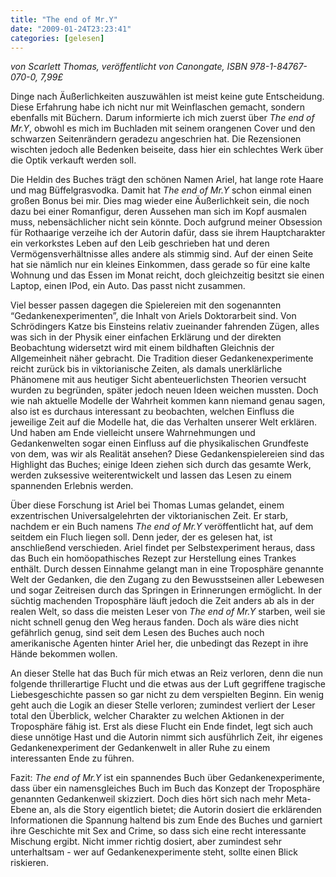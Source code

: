 ```yaml
---
title: "The end of Mr.Y"
date: "2009-01-24T23:23:41"
categories: [gelesen]
---
```


*von Scarlett Thomas,
veröffentlicht von Canongate, ISBN 978-1-84767-070-0, 7,99£*

Dinge nach Äußerlichkeiten auszuwählen ist meist keine gute Entscheidung. Diese Erfahrung habe ich nicht nur mit Weinflaschen gemacht, sondern ebenfalls mit Büchern. Darum informierte ich mich zuerst über *The end of Mr.Y*, obwohl es mich im Buchladen mit seinem orangenen Cover und den schwarzen Seitenrändern geradezu angeschrien hat. Die Rezensionen wischten jedoch alle Bedenken beiseite, dass hier ein schlechtes Werk über die Optik verkauft werden soll.

Die Heldin des Buches trägt den schönen Namen Ariel, hat lange rote Haare und mag Büffelgrasvodka. Damit hat *The end of Mr.Y* schon einmal einen großen Bonus bei mir. Dies mag wieder eine Äußerlichkeit sein, die noch dazu bei einer Romanfigur, deren Aussehen man sich im Kopf ausmalen muss, nebensächlicher nicht sein könnte. Doch aufgrund meiner Obsession für Rothaarige verzeihe ich der Autorin dafür, dass sie ihrem Hauptcharakter ein verkorkstes Leben auf den Leib geschrieben hat und deren Vermögensverhältnisse alles andere als stimmig sind. Auf der einen Seite hat sie nämlich nur ein kleines Einkommen, dass gerade so für eine kalte Wohnung und das Essen im Monat reicht, doch gleichzeitig besitzt sie einen Laptop, einen IPod, ein Auto. Das passt nicht zusammen.

Viel besser passen dagegen die Spielereien mit den sogenannten "Gedankenexperimenten", die Inhalt von Ariels Doktorarbeit sind. Von Schrödingers Katze bis Einsteins relativ zueinander fahrenden Zügen, alles was sich in der Physik einer einfachen Erklärung und der direkten Beobachtung widersetzt wird mit einem bildhaften Gleichnis der Allgemeinheit näher gebracht. Die Tradition dieser Gedankenexperimente reicht zurück bis in viktorianische Zeiten, als damals unerklärliche Phänomene mit aus heutiger Sicht abenteuerlichsten Theorien versucht wurden zu begründen, später jedoch neuen Ideen weichen mussten. Doch wie nah aktuelle Modelle der Wahrheit kommen kann niemand genau sagen, also ist es durchaus interessant zu beobachten, welchen Einfluss die jeweilige Zeit auf die Modelle hat, die das Verhalten unserer Welt erklären. Und haben am Ende vielleicht unsere Wahrnehmungen und Gedankenwelten sogar einen Einfluss auf die physikalischen Grundfeste von dem, was wir als Realität ansehen? Diese Gedankenspielereien sind das Highlight das Buches; einige Ideen ziehen sich durch das gesamte Werk, werden zuksessive weiterentwickelt und lassen das Lesen zu einem spannenden Erlebnis werden.

Über diese Forschung ist Ariel bei Thomas Lumas gelandet, einem exzentrischen Universalgelehrten der viktorianischen Zeit. Er starb, nachdem er ein Buch namens *The end of Mr.Y* veröffentlicht hat, auf dem seitdem ein Fluch liegen soll. Denn jeder, der es gelesen hat, ist anschließend verschieden. Ariel findet per Selbstexperiment heraus, dass das Buch ein homöopathisches Rezept zur Herstellung eines Trankes enthält. Durch dessen Einnahme gelangt man in eine Troposphäre genannte Welt der Gedanken, die den Zugang zu den Bewusstseinen aller Lebewesen und sogar Zeitreisen durch das Springen in Erinnerungen ermöglicht. In der süchtig machenden Troposphäre läuft jedoch die Zeit anders ab als in der realen Welt, so dass die meisten Leser von *The end of Mr.Y* starben, weil sie nicht schnell genug den Weg heraus fanden. Doch als wäre dies nicht gefährlich genug, sind seit dem Lesen des Buches auch noch amerikanische Agenten hinter Ariel her, die unbedingt das Rezept in ihre Hände bekommen wollen.

An dieser Stelle hat das Buch für mich etwas an Reiz verloren, denn die nun folgende thrillerartige Flucht und die etwas aus der Luft gegriffene tragische Liebesgeschichte passen so gar nicht zu dem verspielten Beginn. Ein wenig geht auch die Logik an dieser Stelle verloren; zumindest verliert der Leser total den Überblick, welcher Charakter zu welchen Aktionen in der Troposphäre fähig ist. Erst als diese Flucht ein Ende findet, legt sich auch diese unnötige Hast und die Autorin nimmt sich ausführlich Zeit, ihr eigenes Gedankenexperiment der Gedankenwelt in aller Ruhe zu einem interessanten Ende zu führen.

Fazit: *The end of Mr.Y* ist ein spannendes Buch über Gedankenexperimente, dass über ein namensgleiches Buch im Buch das Konzept der Troposphäre genannten Gedankenweil skizziert. Doch dies hört sich nach mehr Meta-Ebene an, als die Story eigentlich bietet; die Autorin dosiert die erklärenden Informationen die Spannung haltend bis zum Ende des Buches und garniert ihre Geschichte mit Sex and Crime, so dass sich eine recht interessante Mischung ergibt. Nicht immer richtig dosiert, aber zumindest sehr unterhaltsam - wer auf Gedankenexperimente steht, sollte einen Blick riskieren.
